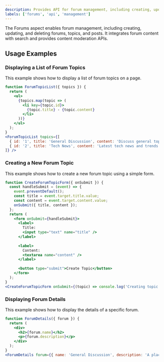 ```yaml
---
description: Provides API for forum management, including creating, updating, and deleting forums, topics, and posts.
labels: ['forums', 'api', 'management']
---
```


The Forums aspect enables forum management, including creating, updating, and deleting forums, topics, and posts. It integrates forum content with search and provides content moderation APIs.

## Usage Examples

### Displaying a List of Forum Topics

This example shows how to display a list of forum topics on a page.

```jsx
function ForumTopicList({ topics }) {
  return (
    <ul>
      {topics.map(topic => (
        <li key={topic.id}>
          {topic.title} - {topic.content}
        </li>
      ))}
    </ul>
  );
}
<ForumTopicList topics={[
  { id: '1', title: 'General Discussion', content: 'Discuss general topics here.' },
  { id: '2', title: 'Tech News', content: 'Latest tech news and trends.' }
]} />
```
### Creating a New Forum Topic
This example shows how to create a new forum topic using a simple form.
```jsx
function CreateForumTopicForm({ onSubmit }) {
  const handleSubmit = (event) => {
    event.preventDefault();
    const title = event.target.title.value;
    const content = event.target.content.value;
    onSubmit({ title, content });
  };
  return (
    <form onSubmit={handleSubmit}>
      <label>
        Title:
        <input type="text" name="title" />
      </label>
      
      <label>
        Content:
        <textarea name="content" />
      </label>
      
      <button type="submit">Create Topic</button>
    </form>
  );
}
<CreateForumTopicForm onSubmit={(topic) => console.log('Creating topic:', topic)} />
```
### Displaying Forum Details
This example shows how to display the details of a specific forum.
```jsx
function ForumDetails({ forum }) {
  return (
    <div>
      <h2>{forum.name}</h2>
      <p>{forum.description}</p>
    </div>
  );
}
<ForumDetails forum={{ name: 'General Discussion', description: 'A place for general discussions.' }} />